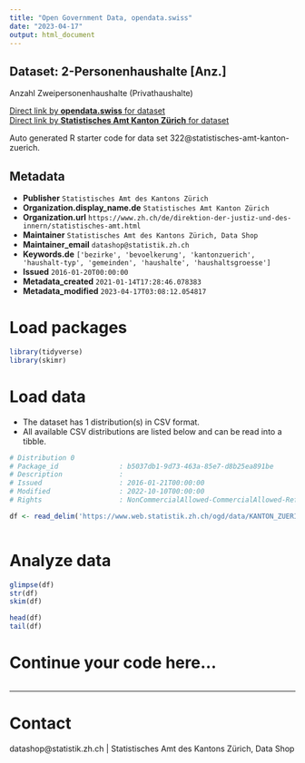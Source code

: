 ```yaml
---
title: "Open Government Data, opendata.swiss"
date: "2023-04-17"
output: html_document
---
```


## Dataset: 2-Personenhaushalte [Anz.]

Anzahl Zweipersonenhaushalte (Privathaushalte)

[Direct link by **opendata.swiss** for dataset](https://opendata.swiss/de/dataset/2-personenhaushalte-anz)<br>
[Direct link by **Statistisches Amt Kanton Zürich** for dataset](https://www.zh.ch/de/politik-staat/gemeinden/gemeindeportraet.html)

Auto generated R starter code for data set 322@statistisches-amt-kanton-zuerich.

## Metadata

- **Publisher** `Statistisches Amt des Kantons Zürich`
- **Organization.display_name.de** `Statistisches Amt Kanton Zürich`
- **Organization.url** `https://www.zh.ch/de/direktion-der-justiz-und-des-innern/statistisches-amt.html`
- **Maintainer** `Statistisches Amt des Kantons Zürich, Data Shop`
- **Maintainer_email** `datashop@statistik.zh.ch`
- **Keywords.de** `['bezirke', 'bevoelkerung', 'kantonzuerich', 'haushalt-typ', 'gemeinden', 'haushalte', 'haushaltsgroesse']`
- **Issued** `2016-01-20T00:00:00`
- **Metadata_created** `2021-01-14T17:28:46.078383`
- **Metadata_modified** `2023-04-17T03:08:12.054817`


# Load packages

```r

library(tidyverse)
library(skimr)

```

# Load data

-   The dataset has 1 distribution(s) in CSV format.
-   All available CSV distributions are listed below and can be read into a tibble.

```r

# Distribution 0
# Package_id               : b5037db1-9d73-463a-85e7-d8b25ea891be
# Description              : 
# Issued                   : 2016-01-21T00:00:00
# Modified                 : 2022-10-10T00:00:00
# Rights                   : NonCommercialAllowed-CommercialAllowed-ReferenceRequired

df <- read_delim('https://www.web.statistik.zh.ch/ogd/data/KANTON_ZUERICH_451.csv')



```

# Analyze data

```r

glimpse(df)
str(df)
skim(df)

head(df)
tail(df)

```

# Continue your code here...

```r

```

------------------------------------------------------------------------

# Contact

datashop@statistik.zh.ch | Statistisches Amt des Kantons Zürich, Data Shop
